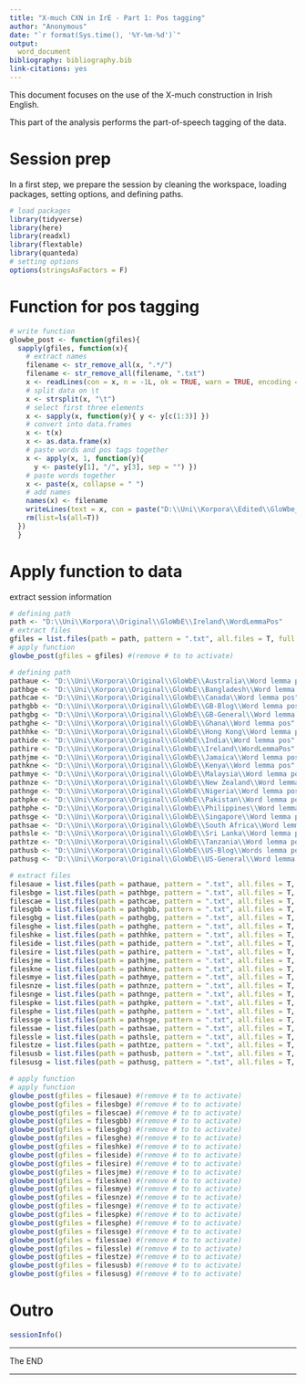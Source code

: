 ```yaml
---
title: "X-much CXN in IrE - Part 1: Pos tagging"
author: "Anonymous"
date: "`r format(Sys.time(), '%Y-%m-%d')`"
output:
  word_document
bibliography: bibliography.bib
link-citations: yes
---
```


This document focuses on the use of the X-much construction in Irish English. 

This part of the analysis performs the part-of-speech tagging of the data.

# Session prep

In a first step, we prepare the session by cleaning the workspace, loading packages, setting options, and defining paths.

```r
# load packages
library(tidyverse)
library(here)
library(readxl)
library(flextable)
library(quanteda)
# setting options
options(stringsAsFactors = F)
```

# Function for pos tagging

```r
# write function
glowbe_post <- function(gfiles){
  sapply(gfiles, function(x){
    # extract names
    filename <- str_remove_all(x, ".*/")
    filename <- str_remove_all(filename, ".txt")
    x <- readLines(con = x, n = -1L, ok = TRUE, warn = TRUE, encoding = "unknown", skipNul = T)
    # split data on \t
    x <- strsplit(x, "\t")
    # select first three elements
    x <- sapply(x, function(y){ y <- y[c(1:3)] })
    # convert into data.frames
    x <- t(x)
    x <- as.data.frame(x)
    # paste words and pos tags together
    x <- apply(x, 1, function(y){
      y <- paste(y[1], "/", y[3], sep = "") })
    # paste words together
    x <- paste(x, collapse = " ")
    # add names
    names(x) <- filename
    writeLines(text = x, con = paste("D:\\Uni\\Korpora\\Edited\\GloWbe_postagged/", names(x),".txt", sep = ""))
    rm(list=ls(all=T))
  })
  }
```


# Apply function to data

extract session information

```r
# defining path
path <- "D:\\Uni\\Korpora\\Original\\GloWbE\\Ireland\\WordLemmaPos"
# extract files
gfiles = list.files(path = path, pattern = ".txt", all.files = T, full.names = T, recursive = T, ignore.case = T, include.dirs = T)
# apply function
glowbe_post(gfiles = gfiles) #(remove # to to activate)
```

```r
# defining path
pathaue <- "D:\\Uni\\Korpora\\Original\\GloWbE\\Australia\\Word lemma pos"
pathbge <- "D:\\Uni\\Korpora\\Original\\GloWbE\\Bangladesh\\Word lemma pos"
pathcae <- "D:\\Uni\\Korpora\\Original\\GloWbE\\Canada\\Word lemma pos"
pathgbb <- "D:\\Uni\\Korpora\\Original\\GloWbE\\GB-Blog\\Word lemma pos"
pathgbg <- "D:\\Uni\\Korpora\\Original\\GloWbE\\GB-General\\Word lemma pos"
pathghe <- "D:\\Uni\\Korpora\\Original\\GloWbE\\Ghana\\Word lemma pos"
pathhke <- "D:\\Uni\\Korpora\\Original\\GloWbE\\Hong Kong\\Word lemma pos"
pathide <- "D:\\Uni\\Korpora\\Original\\GloWbE\\India\\Word lemma pos"
pathire <- "D:\\Uni\\Korpora\\Original\\GloWbE\\Ireland\\WordLemmaPos"
pathjme <- "D:\\Uni\\Korpora\\Original\\GloWbE\\Jamaica\\Word lemma pos"
pathkne <- "D:\\Uni\\Korpora\\Original\\GloWbE\\Kenya\\Word lemma pos"
pathmye <- "D:\\Uni\\Korpora\\Original\\GloWbE\\Malaysia\\Word lemma pos"
pathnze <- "D:\\Uni\\Korpora\\Original\\GloWbE\\New Zealand\\Word lemma pos"
pathnge <- "D:\\Uni\\Korpora\\Original\\GloWbE\\Nigeria\\Word lemma pos"
pathpke <- "D:\\Uni\\Korpora\\Original\\GloWbE\\Pakistan\\Word lemma pos"
pathphe <- "D:\\Uni\\Korpora\\Original\\GloWbE\\Philippines\\Word lemma pos"
pathsge <- "D:\\Uni\\Korpora\\Original\\GloWbE\\Singapore\\Word lemma pos"
pathsae <- "D:\\Uni\\Korpora\\Original\\GloWbE\\South Africa\\Word lemma pos"
pathsle <- "D:\\Uni\\Korpora\\Original\\GloWbE\\Sri Lanka\\Word lemma pos"
pathtze <- "D:\\Uni\\Korpora\\Original\\GloWbE\\Tanzania\\Word lemma pos"
pathusb <- "D:\\Uni\\Korpora\\Original\\GloWbE\\US-Blog\\Words lemma pos"
pathusg <- "D:\\Uni\\Korpora\\Original\\GloWbE\\US-General\\Word lemma pos"
```


```r
# extract files
filesaue = list.files(path = pathaue, pattern = ".txt", all.files = T, full.names = T, recursive = T, ignore.case = T, include.dirs = T)
filesbge = list.files(path = pathbge, pattern = ".txt", all.files = T, full.names = T, recursive = T, ignore.case = T, include.dirs = T)
filescae = list.files(path = pathcae, pattern = ".txt", all.files = T, full.names = T, recursive = T, ignore.case = T, include.dirs = T)
filesgbb = list.files(path = pathgbb, pattern = ".txt", all.files = T, full.names = T, recursive = T, ignore.case = T, include.dirs = T)
filesgbg = list.files(path = pathgbg, pattern = ".txt", all.files = T, full.names = T, recursive = T, ignore.case = T, include.dirs = T)
filesghe = list.files(path = pathghe, pattern = ".txt", all.files = T, full.names = T, recursive = T, ignore.case = T, include.dirs = T)
fileshke = list.files(path = pathhke, pattern = ".txt", all.files = T, full.names = T, recursive = T, ignore.case = T, include.dirs = T)
fileside = list.files(path = pathide, pattern = ".txt", all.files = T, full.names = T, recursive = T, ignore.case = T, include.dirs = T)
filesire = list.files(path = pathire, pattern = ".txt", all.files = T, full.names = T, recursive = T, ignore.case = T, include.dirs = T)
filesjme = list.files(path = pathjme, pattern = ".txt", all.files = T, full.names = T, recursive = T, ignore.case = T, include.dirs = T)
fileskne = list.files(path = pathkne, pattern = ".txt", all.files = T, full.names = T, recursive = T, ignore.case = T, include.dirs = T)
filesmye = list.files(path = pathmye, pattern = ".txt", all.files = T, full.names = T, recursive = T, ignore.case = T, include.dirs = T)
filesnze = list.files(path = pathnze, pattern = ".txt", all.files = T, full.names = T, recursive = T, ignore.case = T, include.dirs = T)
filesnge = list.files(path = pathnge, pattern = ".txt", all.files = T, full.names = T, recursive = T, ignore.case = T, include.dirs = T)
filespke = list.files(path = pathpke, pattern = ".txt", all.files = T, full.names = T, recursive = T, ignore.case = T, include.dirs = T)
filesphe = list.files(path = pathphe, pattern = ".txt", all.files = T, full.names = T, recursive = T, ignore.case = T, include.dirs = T)
filessge = list.files(path = pathsge, pattern = ".txt", all.files = T, full.names = T, recursive = T, ignore.case = T, include.dirs = T)
filessae = list.files(path = pathsae, pattern = ".txt", all.files = T, full.names = T, recursive = T, ignore.case = T, include.dirs = T)
filessle = list.files(path = pathsle, pattern = ".txt", all.files = T, full.names = T, recursive = T, ignore.case = T, include.dirs = T)
filestze = list.files(path = pathtze, pattern = ".txt", all.files = T, full.names = T, recursive = T, ignore.case = T, include.dirs = T)
filesusb = list.files(path = pathusb, pattern = ".txt", all.files = T, full.names = T, recursive = T, ignore.case = T, include.dirs = T)
filesusg = list.files(path = pathusg, pattern = ".txt", all.files = T, full.names = T, recursive = T, ignore.case = T, include.dirs = T)
```


```r
# apply function
# apply function
glowbe_post(gfiles = filesaue) #(remove # to to activate)
glowbe_post(gfiles = filesbge) #(remove # to to activate)
glowbe_post(gfiles = filescae) #(remove # to to activate)
glowbe_post(gfiles = filesgbb) #(remove # to to activate)
glowbe_post(gfiles = filesgbg) #(remove # to to activate)
glowbe_post(gfiles = filesghe) #(remove # to to activate)
glowbe_post(gfiles = fileshke) #(remove # to to activate)
glowbe_post(gfiles = fileside) #(remove # to to activate)
glowbe_post(gfiles = filesire) #(remove # to to activate)
glowbe_post(gfiles = filesjme) #(remove # to to activate)
glowbe_post(gfiles = fileskne) #(remove # to to activate)
glowbe_post(gfiles = filesmye) #(remove # to to activate)
glowbe_post(gfiles = filesnze) #(remove # to to activate)
glowbe_post(gfiles = filesnge) #(remove # to to activate)
glowbe_post(gfiles = filespke) #(remove # to to activate)
glowbe_post(gfiles = filesphe) #(remove # to to activate)
glowbe_post(gfiles = filessge) #(remove # to to activate)
glowbe_post(gfiles = filessae) #(remove # to to activate)
glowbe_post(gfiles = filessle) #(remove # to to activate)
glowbe_post(gfiles = filestze) #(remove # to to activate)
glowbe_post(gfiles = filesusb) #(remove # to to activate)
glowbe_post(gfiles = filesusg) #(remove # to to activate)
```

# Outro

```r
sessionInfo()
```


***

The END

***

